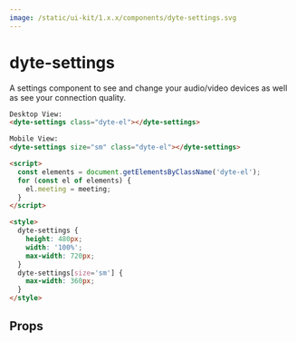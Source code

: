 ```yaml
---
image: /static/ui-kit/1.x.x/components/dyte-settings.svg
---
```


# dyte-settings

A settings component to see and change your audio/video devices as well as see
your connection quality.

```html
Desktop View:
<dyte-settings class="dyte-el"></dyte-settings>

Mobile View:
<dyte-settings size="sm" class="dyte-el"></dyte-settings>

<script>
  const elements = document.getElementsByClassName('dyte-el');
  for (const el of elements) {
    el.meeting = meeting;
  }
</script>

<style>
  dyte-settings {
    height: 480px;
    width: '100%';
    max-width: 720px;
  }
  dyte-settings[size='sm'] {
    max-width: 360px;
  }
</style>
```

## Props

<PropsTable of="dyte-settings" />
